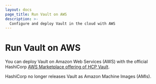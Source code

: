 ```yaml
---
layout: docs
page_title: Run Vault on AWS
description: >-
  Configure and deploy Vault in the cloud with AWS
---
```


# Run Vault on AWS

You can deploy Vault on Amazon Web Services (AWS) with the official HashiCorp
[AWS Marketplace offering of HCP Vault](https://aws.amazon.com/marketplace/pp/prodview-arpkegbgk6zfy?sr=0-6&ref_=beagle&applicationId=AWSMPContessa).

<Note>

HashiCorp no longer releases Vault as Amazon Machine Images (AMIs).

</Note>


